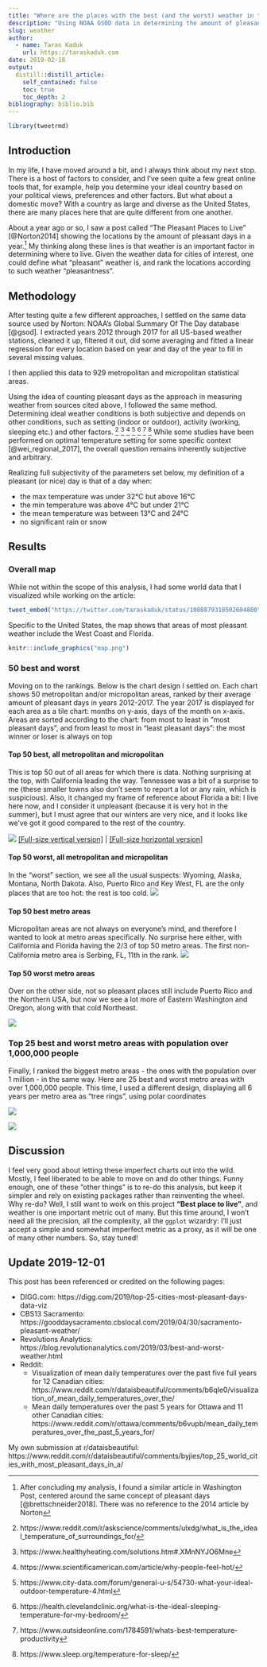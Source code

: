 ```yaml
---
title: "Where are the places with the best (and the worst) weather in the United States?"
description: "Using NOAA GSOD data in determining the amount of pleasant days in USA's core-based statistical areas"
slug: weather
author:
  - name: Taras Kaduk
    url: https://taraskaduk.com
date: 2019-02-18
output:
  distill::distill_article:
    self_contained: false
    toc: true
    toc_depth: 2
bibliography: biblio.bib
---
```


```r
library(tweetrmd)
```

## Introduction
In my life, I have moved around a bit, and I always think about my next stop. There is a host of factors to consider, and I've seen quite a few great online tools that, for example, help you determine your ideal country based on your political views, preferences and other factors. But what about a domestic move? With a country as large and diverse as the United States, there are many places here that are quite different from one another.

About a year ago or so, I saw a post called "The Pleasant Places to Live" [@Norton2014] showing the locations by the amount of pleasant days in a year.^[After concluding my analysis, I found a similar article in Washington Post, centered around the same concept of pleasant days [@brettschneider2018]. There was no reference to the 2014 article by Norton] My thinking along these lines is that weather is an important factor in determining where to live. Given the weather data for cities of interest, one could define what "pleasant" weather is, and rank the locations according to such weather "pleasantness".

## Methodology

After testing quite a few different approaches, I settled on the same data source used by Norton: NOAA's Global Summary Of The Day database [@gsod]. I extracted years 2012 through 2017 for all US-based weather stations, cleaned it up, filtered it out, did some averaging and fitted a linear regression for every location based on year and day of the year to fill in several missing values.

I then applied this data to 929 metropolitan and micropolitan statistical areas.

Using the idea of counting pleasant days as the approach in measuring weather from sources cited above, I followed the same method. Determining ideal weather conditions is both subjective and depends on other conditions, such as setting (indoor or outdoor), activity (working, sleeping etc.) and other factors. ^[https://www.reddit.com/r/askscience/comments/ulxdg/what_is_the_ideal_temperature_of_surroundings_for/] ^[https://www.healthyheating.com/solutions.htm#.XMnNYJO6Mne] ^[https://www.scientificamerican.com/article/why-people-feel-hot/] ^[https://www.city-data.com/forum/general-u-s/54730-what-your-ideal-outdoor-temperature-4.html] ^[https://health.clevelandclinic.org/what-is-the-ideal-sleeping-temperature-for-my-bedroom/] ^[https://www.outsideonline.com/1784591/whats-best-temperature-productivity] ^[https://www.sleep.org/temperature-for-sleep/] While some studies have been performed on optimal temperature setting for some specific context [@wei_regional_2017], the overall question remains inherently subjective and arbitrary.

Realizing full subjectivity of the parameters set below, my definition of a pleasant (or nice) day is that of a day when:

- the max temperature was under 32°C but above 16°C
- the min temperature was above 4°C but under 21°C
- the mean temperature was between 13°C and 24°C
- no significant rain or snow


## Results
### Overall map

While not within the scope of this analysis, I had some world data that I visualized while working on the article:

```r
tweet_embed("https://twitter.com/taraskaduk/status/1008879318502604800")
```

Specific to the United States, the map shows that areas of most pleasant weather include the West Coast and Florida.

```r
knitr::include_graphics("map.png")
```

### 50 best and worst
Moving on to the rankings. Below is the chart design I settled on. Each chart shows 50 metropolitan and/or micropolitan areas, ranked by their average amount of pleasant days in years 2012-2017. The year 2017 is displayed for each area as a tile chart: months on y-axis, days of the month on x-axis. Areas are sorted according to the chart: from most to least in "most pleasant days", and from least to most in "least pleasant days": the most winner or loser is always on top

#### Top 50 best, all metropolitan and micropolitan

This is top 50 out of all areas for which there is data. Nothing surprising at the top, with California leading the way. Tennessee was a bit of a surprise to me (these smaller towns also don't seem to report a lot or any rain, which is suspicious). Also, it changed my frame of reference about Florida a bit: I live here now, and I consider it unpleasant (because it is very hot in the summer), but I must agree that our winters are very nice, and it looks like we've got it good compared to the rest of the country.

![](50_most_all_5_cols_.png) 
<a href="50_most_all_5_cols_.png" target="_blank">[Full-size vertical version]</a> | <a href="50_most_all_10_cols_.png" target="_blank">[Full-size horizontal version]</a> 

#### Top 50 worst, all metropolitan and micropolitan
In the "worst" section, we see all the usual suspects: Wyoming, Alaska, Montana, North Dakota. Also, Puerto Rico and Key West, FL are the only places that are too hot: the rest is too cold.
![](50_least_all_5_cols_.png)

#### Top 50 best metro areas

Micropolitan areas are not always on everyone's mind, and therefore I wanted to look at metro areas specifically.
No surprise here either, with California and Florida having the 2/3 of top 50 metro areas. The first non-California metro area is Serbing, FL, 11th in the rank.
![](50_most_M1_5_cols_.png)

#### Top 50 worst metro areas
Over on the other side, not so pleasant places still include Puerto Rico and the Northern USA, but now we see a lot more of Eastern Washington and Oregon, along with that cold Northeast.

![](50_least_M1_5_cols_.png)

### Top 25 best and worst metro areas with population over 1,000,000 people

Finally, I ranked the biggest metro areas  - the ones with the population over 1 million - in the same way.
Here are 25 best and worst metro areas with over 1,000,000 people. This time, I used a different design, displaying all 6 years per metro area as "tree rings", using polar coordinates 

![](25_most_1000_polar_.png)

![](25_least_1000_polar_.png)

## Discussion

I feel very good about letting these imperfect charts out into the wild. Mostly, I feel liberated to be able to move on and do other things. Funny enough, one of these "other things" is to re-do this analysis, but keep it simpler and rely on existing packages rather than reinventing the wheel. Why re-do? Well, I still want to work on this project **"Best place to live"**, and weather is one important metric out of many. But this time around, I won't need all the precision, all the complexity, all the `ggplot` wizardry: I'll just accept a simple and somewhat imperfect metric as a proxy, as it will be one of many other numbers. So, stay tuned!

## Update 2019-12-01 {.appendix}

This post has been referenced or credited on the following pages:

- DIGG.com: https://digg.com/2019/top-25-cities-most-pleasant-days-data-viz
- CBS13 Sacramento: https://gooddaysacramento.cbslocal.com/2019/04/30/sacramento-pleasant-weather/
- Revolutions Analytics: https://blog.revolutionanalytics.com/2019/03/best-and-worst-weather.html
- Reddit: 
  - Visualization of mean daily temperatures over the past five full years for 12 Canadian cities: https://www.reddit.com/r/dataisbeautiful/comments/b6qle0/visualization_of_mean_daily_temperatures_over_the/
  - Mean daily temperatures over the past 5 years for Ottawa and 11 other Canadian cities: https://www.reddit.com/r/ottawa/comments/b6vupb/mean_daily_temperatures_over_the_past_5_years_for/
  
My own submission at r/dataisbeautiful: https://www.reddit.com/r/dataisbeautiful/comments/byjies/top_25_world_cities_with_most_pleasant_days_in_a/
